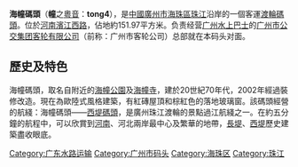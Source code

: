 '''海幢碼頭'''（'''幢'''之[[香港語言學學會粵語拼音方案|粵音]]：'''tong4'''），是[[中國|中國]][[廣州市|廣州市]][[海珠區|海珠區]][[珠江|珠江]]沿岸的一個客運[[渡輪|渡輪]][[碼頭|碼頭]]。位於[[河南_(广州地名)|河南]][[濱江西路|濱江西路]]，佔地約151.97平方米。负责经营[[广州水巴|广州水上巴士]]的[[广州市公交集团客轮有限公司|广州市公交集团客轮有限公司]]（前称：广州市客轮公司）总部就在本码头对面。

==歷史及特色==
海幢碼頭，取名自附近的[[海幢公園|海幢公園]]及[[海幢寺|海幢寺]]，建於20世紀70年代，2002年經過裝修改造。現在為歐陸式風格建築，有紅磚屋頂和棕紅色的落地玻璃窗。該碼頭經營的航綫：海幢碼頭——[[西堤碼頭|西堤碼頭]]，是廣州珠江渡輪的景點過江航綫之一。在約五分鐘的航程中，可以欣賞到[[河南_(广州地名)|河南]]、河北兩岸最中心及繁華的地帶，[[长堤_(广州)|長堤]]、[[西堤|西堤]]歷史建築盡收眼底。


{{GZ-stub}}

[[Category:广东水路运输|Category:广东水路运输]]
[[Category:广州市码头|Category:广州市码头]]
[[Category:海珠区|Category:海珠区]]
[[Category:珠江|Category:珠江]]